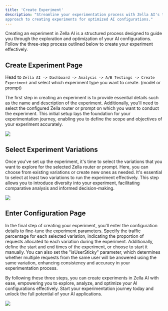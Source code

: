 ```yaml
---
title: 'Create Experiment'
description: "Streamline your experimentation process with Zella AI's three-step 
approach to creating experiments for optimized AI configurations."
---
```


Creating an experiment in Zella AI is a structured process designed to guide you through
the exploration and optimization of your AI configurations. Follow the three-step process
outlined below to create your experiment effectively.

## Create Experiment Page

Head to `Zella AI -> Dashboard -> Analysis -> A/B Testings -> Create Experiment` and select which experiment
type you want to create. (model or prompt)

The first step in creating an experiment is to provide essential details such as the name
and description of the experiment. Additionally, you'll need to select the configured Zella
router or prompt on which you want to conduct the experiment. This initial setup lays the
foundation for your experimentation journey, enabling you to define the scope and objectives of your experiment accurately.

<img src="/images/setup-experiment.png" />

## Select Experiment Variations

Once you've set up the experiment, it's time to select the variations that you want to explore
for the selected Zella router or prompt. Here, you can choose from existing variations or create
new ones as needed. It's essential to select at least two variations to run the experiment effectively.
This step allows you to introduce diversity into your experiment, facilitating comparative analysis and informed decision-making.

<img src="/images/select-variations-experiment.png" />

## Enter Configuration Page

In the final step of creating your experiment, you'll enter the configuration details
to fine-tune the experiment parameters. Specify the traffic percentage for each selected
variation, indicating the proportion of requests allocated to each variation during the
experiment. Additionally, define the start and end times of the experiment, or choose to
start it manually. You can also set the "isUserSticky" parameter, which determines whether
multiple requests from the same user will be answered using the same variation, enhancing
consistency and accuracy in your experimentation process.

By following these three steps, you can create experiments in Zella AI with ease, empowering
you to explore, analyze, and optimize your AI configurations effectively. Start your experimentation
journey today and unlock the full potential of your AI applications.

<img src="/images/enter-experiment-configuration.png" />
